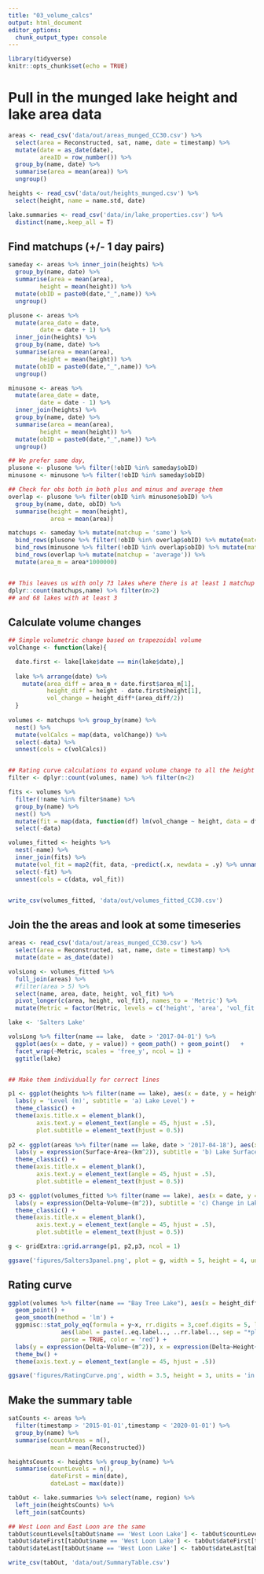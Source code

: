 ```yaml
---
title: "03_volume_calcs"
output: html_document
editor_options: 
  chunk_output_type: console
---
```


```r
library(tidyverse)
knitr::opts_chunk$set(echo = TRUE)
```

# Pull in the munged lake height and lake area data

```r
areas <- read_csv('data/out/areas_munged_CC30.csv') %>%
  select(area = Reconstructed, sat, name, date = timestamp) %>%
  mutate(date = as_date(date),
         areaID = row_number()) %>%
  group_by(name, date) %>%
  summarise(area = mean(area)) %>%
  ungroup()

heights <- read_csv('data/out/heights_munged.csv') %>%
  select(height, name = name.std, date)

lake.summaries <- read_csv('data/in/lake_properties.csv') %>%
  distinct(name,.keep_all = T)

```

## Find matchups (+/- 1 day pairs)

```r
sameday <- areas %>% inner_join(heights) %>%
  group_by(name, date) %>%
  summarise(area = mean(area),
         height = mean(height)) %>%
  mutate(obID = paste0(date,"_",name)) %>%
  ungroup()

plusone <- areas %>%
  mutate(area_date = date,
         date = date + 1) %>%
  inner_join(heights) %>%
  group_by(name, date) %>%
  summarise(area = mean(area),
         height = mean(height)) %>%
  mutate(obID = paste0(date,"_",name)) %>%
  ungroup()

minusone <- areas %>%
  mutate(area_date = date,
         date = date - 1) %>%
  inner_join(heights) %>%
  group_by(name, date) %>%
  summarise(area = mean(area),
         height = mean(height)) %>%
  mutate(obID = paste0(date,"_",name)) %>%
  ungroup()

## We prefer same day,
plusone <- plusone %>% filter(!obID %in% sameday$obID)
minusone <- minusone %>% filter(!obID %in% sameday$obID)

## Check for obs both in both plus and minus and average them
overlap <- plusone %>% filter(obID %in% minusone$obID) %>%
  group_by(name, date, obID) %>%
  summarise(height = mean(height),
            area = mean(area))

matchups <- sameday %>% mutate(matchup = 'same') %>%
  bind_rows(plusone %>% filter(!obID %in% overlap$obID) %>% mutate(matchup = 'plusone')) %>%
  bind_rows(minusone %>% filter(!obID %in% overlap$obID) %>% mutate(matchup = 'minusone')) %>%
  bind_rows(overlap %>% mutate(matchup = 'average')) %>%
  mutate(area_m = area*1000000)


## This leaves us with only 73 lakes where there is at least 1 matchup
dplyr::count(matchups,name) %>% filter(n>2)
## and 68 lakes with at least 3
```

## Calculate volume changes

```r
## Simple volumetric change based on trapezoidal volume
volChange <- function(lake){

  date.first <- lake[lake$date == min(lake$date),]
  
  lake %>% arrange(date) %>%
    mutate(area_diff = area_m + date.first$area_m[1],
           height_diff = height - date.first$height[1],
           vol_change = height_diff*(area_diff/2))
  }
  
volumes <- matchups %>% group_by(name) %>%
  nest() %>%
  mutate(volCalcs = map(data, volChange)) %>%
  select(-data) %>%
  unnest(cols = c(volCalcs))


## Rating curve calculations to expand volume change to all the height measurements
filter <- dplyr::count(volumes, name) %>% filter(n<2)

fits <- volumes %>%
  filter(!name %in% filter$name) %>%
  group_by(name) %>%
  nest() %>%
  mutate(fit = map(data, function(df) lm(vol_change ~ height, data = df))) %>%
  select(-data)

volumes_fitted <- heights %>%
  nest(-name) %>%
  inner_join(fits) %>%
  mutate(vol_fit = map2(fit, data, ~predict(.x, newdata = .y) %>% unname())) %>%
  select(-fit) %>%
  unnest(cols = c(data, vol_fit))


write_csv(volumes_fitted, 'data/out/volumes_fitted_CC30.csv')
```

## Join the the areas and look at some timeseries

```r
areas <- read_csv('data/out/areas_munged_CC30.csv') %>%
  select(area = Reconstructed, sat, name, date = timestamp) %>%
  mutate(date = as_date(date))

volsLong <- volumes_fitted %>%
  full_join(areas) %>%
  #filter(area > 5) %>%
  select(name, area, date, height, vol_fit) %>%
  pivot_longer(c(area, height, vol_fit), names_to = 'Metric') %>%
  mutate(Metric = factor(Metric, levels = c('height', 'area', 'vol_fit')))

lake <- 'Salters Lake'

volsLong %>% filter(name == lake,  date > '2017-04-01') %>%
  ggplot(aes(x = date, y = value)) + geom_path() + geom_point()   +
  facet_wrap(~Metric, scales = 'free_y', ncol = 1) +
  ggtitle(lake)


## Make them individually for correct lines

p1 <- ggplot(heights %>% filter(name == lake), aes(x = date, y = height)) + geom_line(color = 'blue') +
  labs(y = 'Level (m)', subtitle = 'a) Lake Level') +
  theme_classic() +
  theme(axis.title.x = element_blank(),
        axis.text.y = element_text(angle = 45, hjust = .5),
        plot.subtitle = element_text(hjust = 0.5))
  
p2 <- ggplot(areas %>% filter(name == lake, date > '2017-04-18'), aes(x = date, y = area)) + geom_line(color = 'red') +
  labs(y = expression(Surface~Area~(km^2)), subtitle = 'b) Lake Surface Area') +
  theme_classic() +
  theme(axis.title.x = element_blank(),
        axis.text.y = element_text(angle = 45, hjust = .5),
        plot.subtitle = element_text(hjust = 0.5))

p3 <- ggplot(volumes_fitted %>% filter(name == lake), aes(x = date, y = vol_fit)) + geom_line(color = 'black') +
  labs(y = expression(Delta~Volume~(m^2)), subtitle = 'c) Change in Lake Volume') +
  theme_classic() +
  theme(axis.title.x = element_blank(),
        axis.text.y = element_text(angle = 45, hjust = .5),
        plot.subtitle = element_text(hjust = 0.5))

g <- gridExtra::grid.arrange(p1, p2,p3, ncol = 1)

ggsave('figures/Salters3panel.png', plot = g, width = 5, height = 4, units = 'in', dpi = 600)

```

## Rating curve

```r
ggplot(volumes %>% filter(name == "Bay Tree Lake"), aes(x = height_diff, y = vol_change)) +
  geom_point() +
  geom_smooth(method = 'lm') +
  ggpmisc::stat_poly_eq(formula = y~x, rr.digits = 3,coef.digits = 5, label.x = 'right', label.y = 'bottom',
               aes(label = paste(..eq.label.., ..rr.label.., sep = "*plain(\",\")~")), 
               parse = TRUE, color = 'red') +
  labs(y = expression(Delta~Volume~(m^2)), x = expression(Delta~Height~(m))) +
  theme_bw() +
  theme(axis.text.y = element_text(angle = 45, hjust = .5))

ggsave('figures/RatingCurve.png', width = 3.5, height = 3, units = 'in', dpi = 600)

```


## Make the summary table
```r

satCounts <- areas %>%
  filter(timestamp > '2015-01-01',timestamp < '2020-01-01') %>%
  group_by(name) %>%
  summarise(countAreas = n(),
            mean = mean(Reconstructed))

heightsCounts <- heights %>% group_by(name) %>%
  summarise(countLevels = n(),
            dateFirst = min(date),
            dateLast = max(date))

tabOut <- lake.summaries %>% select(name, region) %>%
  left_join(heightsCounts) %>%
  left_join(satCounts)

## West Loon and East Loon are the same
tabOut$countLevels[tabOut$name == 'West Loon Lake'] <- tabOut$countLevels[tabOut$name == 'East Loon Lake']
tabOut$dateFirst[tabOut$name == 'West Loon Lake'] <- tabOut$dateFirst[tabOut$name == 'East Loon Lake']
tabOut$dateLast[tabOut$name == 'West Loon Lake'] <- tabOut$dateLast[tabOut$name == 'East Loon Lake']

write_csv(tabOut, 'data/out/SummaryTable.csv')

```



